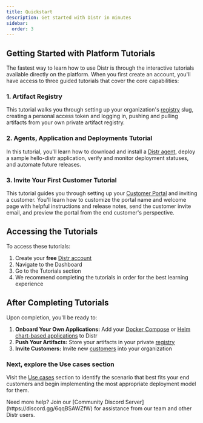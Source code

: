 ```yaml
---
title: Quickstart
description: Get started with Distr in minutes
sidebar:
  order: 3
---
```



## Getting Started with Platform Tutorials

The fastest way to learn how to use Distr is through the interactive tutorials available directly on the platform. When you first create an account, you'll have access to three guided tutorials that cover the core capabilities:

<ThemeImage
  lightSrc="/src/assets/docs/getting-started/quickstart/tutorials-light.png"
  darkSrc="/src/assets/docs/getting-started/quickstart/tutorials-dark.png"
  alt="Fully-Self-Managed diagram"
/>

### 1. Artifact Registry

This tutorial walks you through setting up your organization's [registry](/docs/product/registry/) slug, creating a personal access token and logging in, pushing and pulling artifacts from your own private artifact registry.

### 2. Agents, Application and Deployments Tutorial

In this tutorial, you'll learn how to download and install a [Distr agent](/docs/product/agents/), deploy a sample hello-distr application, verify and monitor deployment statuses, and automate future releases.

### 3. Invite Your First Customer Tutorial

This tutorial guides you through setting up your [Customer Portal](/docs/product/customer-portal/) and inviting a customer. You'll learn how to customize the portal name and welcome page with helpful instructions and release notes, send the customer invite email, and preview the portal from the end customer's perspective.

## Accessing the Tutorials

To access these tutorials:

1. Create your **free** [Distr account](https://app.distr.sh/login)
2. Navigate to the Dashboard
3. Go to the Tutorials section
4. We recommend completing the tutorials in order for the best learning experience

## After Completing Tutorials

Upon completion, you'll be ready to:

1. **Onboard Your Own Applications:** Add your [Docker Compose](/docs/guides/onboarding-a-docker-app/) or [Helm chart-based applications](/docs/guides/onboarding-a-helm-app/) to Distr
2. **Push Your Artifacts:** Store your artifacts in your private [registry](/docs/product/registry/)
3. **Invite Customers:** Invite new [customers](/docs/guides/onboarding-a-new-customer/) into your organization

### Next, explore the Use cases section

Visit the [Use cases](/docs/use-cases/fully-self-managed/) section to identify the scenario that best fits your end customers and begin implementing the most appropriate deployment model for them.

<Aside type="tip">
  Need more help? Join our [Community Discord
  Server](https://discord.gg/6qqBSAWZfW) for assistance from our team and other
  Distr users.
</Aside>
